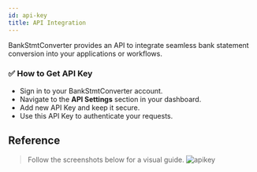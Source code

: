 ```yaml
---
id: api-key
title: API Integration
---
```


BankStmtConverter provides an API to integrate seamless bank statement conversion into your applications or workflows.

### ✅ How to Get API Key

- Sign in to your BankStmtConverter account.  
- Navigate to the **API Settings** section in your dashboard.  
- Add new API Key and keep it secure.  
- Use this API Key to authenticate your requests.


## Reference

> Follow the screenshots below for a visual guide.
![apikey](/images/APIkey.png)